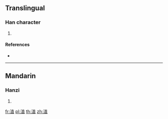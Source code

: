 ==Translingual==

===Han character===
{{Han char|rn=85|rad=水|as=08|sn=11|four=34116|canj=EJBM}}

# {{defn|Han|sort=水08}}

====References====
* {{Han ref|kx=0629.250|dkj=17637|dj=1031.160|hdz=31642.030|uh=6DD4|ud=28116|bh=D5EA|bd=54762}}

----

==Mandarin==

===Hanzi===
{{cmn-hanzi|pin=[[chì]] ([[chi4]])|wg=ch'ih<sup>4</sup>}}

# {{defn|lang=cmn|sort=水08}}

[[fr:淔]]
[[pl:淔]]
[[th:淔]]
[[zh:淔]]